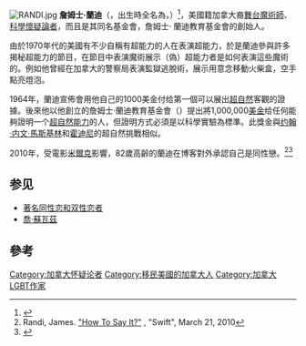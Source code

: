 {{expand|time=2007-10-19}}
[[File:RANDI.jpg|thumb]]
'''詹姆士·蘭迪'''（{{lang-en|'''James Randi'''}}，出生時全名為{{lang|en|'''Randall James Hamilton Zwinge'''}}，{{bd|1928年|8月7日|2020年|10月20日|catIdx=Randi}}）<ref name="HWWilson">{{cite book|author=H.W. Wilson Company|title=Current Biography Yearbook|year=1987|publisher=Silverplatter International|page=455}}</ref>，美國籍加拿大裔[[魔術師|舞台魔術師]]、[[科學懷疑論者|科學懷疑論者]]，而且是其同名基金會，詹姆士· 蘭迪教育基金會的創始人。

由於1970年代的美國有不少自稱有超能力的人在表演超能力，於是蘭迪參與許多揭秘超能力的節目，在節目中表演魔術展示（偽）超能力者是如何表演這些魔術的。例如他曾經在加拿大的警察局表演監獄逃脫術，展示用意念移動火柴盒，空手點亮燈泡。

1964年，蘭迪宣佈會用他自己的1000美金付给第一個可以展出[[超自然|超自然]]客觀的證據。後來他以他創立的詹姆士·蘭迪教育基金會（{{Lang|en|James Randi Educational Foundation, JREF}}）提出將1,000,000[[美金|美金]]给任何能夠證明一个[[超自然能力|超自然能力]]的人，但證明方式必須是以科學實驗為標準。此獎金與[[约翰·内文·马斯基林|约翰·内文·馬斯基林]]和[[哈利·胡迪尼|霍迪尼]]的超自然挑戰相似。

2010年，受電影[[米尔克_(电影)|米爾克]]影響，82歲高齡的蘭迪在博客對外承認自己是同性戀。<ref>Randi, James. [http://www.randi.org/site/index.php/swift-blog/914-how-to-say-it.html "How To Say It?"] {{Wayback|url=http://www.randi.org/site/index.php/swift-blog/914-how-to-say-it.html |date=20140730192159 }}, "Swift", March 21, 2010</ref><ref>{{cite web|url=http://www.forgoodreason.org/james_randi_a_skeptic_comes_out_at_81|title=James Randi – A Skeptic Comes Out at 81 (podcast)|publisher=For Good Reason|date=March 21, 2010|accessdate=March 21, 2010|deadurl=yes|archiveurl=https://web.archive.org/web/20100325144044/http://www.forgoodreason.org/james_randi_a_skeptic_comes_out_at_81|archivedate=2010-03-25}}</ref>

== 参见 ==
{{Portal|LGBT}}
* [[著名同性恋和双性恋人士列表|著名同性恋和双性恋者]]
* [[喬·蘇瓦茲|喬·蘇瓦茲]]

==參考==
{{Reflist|1}}

{{Authority control}}
[[Category:加拿大怀疑论者|Category:加拿大怀疑论者]]
[[Category:移民美國的加拿大人|Category:移民美國的加拿大人]]
[[Category:加拿大LGBT作家|Category:加拿大LGBT作家]]